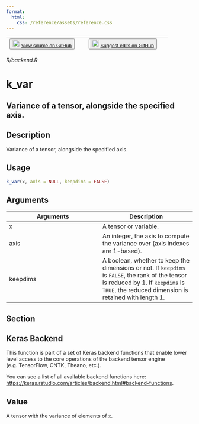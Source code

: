 ```yaml
---
format:
  html:
    css: /reference/assets/reference.css
---
```


| <button class="button"> ![](/reference/assets/GitHub-Mark-32px.png){width="20"} [View source on GitHub](https://github.com/rstudio/keras//blob/main/R/backend.R) </button> | <button class="button"> ![](/reference/assets/GitHub-Mark-32px.png){width="20"} [Suggest edits on GitHub](https://github.com/rstudio/keras//edit/main/R/backend.R) </button> |
|:------------------------------:|:--------------------------------------:|

*R/backend.R*

# k_var

## Variance of a tensor, alongside the specified axis.

## Description
Variance of a tensor, alongside the specified axis. 


## Usage
```r
k_var(x, axis = NULL, keepdims = FALSE) 
```

## Arguments
|Arguments|Description|
|---|---|
| x | A tensor or variable. |
| axis | An integer, the axis to compute the variance over (axis indexes are 1-based). |
| keepdims | A boolean, whether to keep the dimensions or not. If `keepdims` is `FALSE`, the rank of the tensor is reduced by 1. If `keepdims` is `TRUE`, the reduced dimension is retained with length 1. |


## Section

## Keras Backend

This function is part of a set of Keras backend functions that enable lower level access to the core operations of the backend tensor engine (e.g. TensorFlow, CNTK, Theano, etc.). 

You can see a list of all available backend functions here: [https://keras.rstudio.com/articles/backend.html#backend-functions](https://keras.rstudio.com/articles/backend.html#backend-functions). 

## Value
A tensor with the variance of elements of `x`. 




